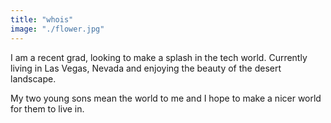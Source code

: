 ```yaml
---
title: "whois"
image: "./flower.jpg"
---
```



I am a recent grad, looking to make a splash in the tech world. Currently living in Las Vegas, Nevada and enjoying the beauty of the desert landscape.

My two young sons mean the world to me and I hope to make a nicer world for them to live in.


